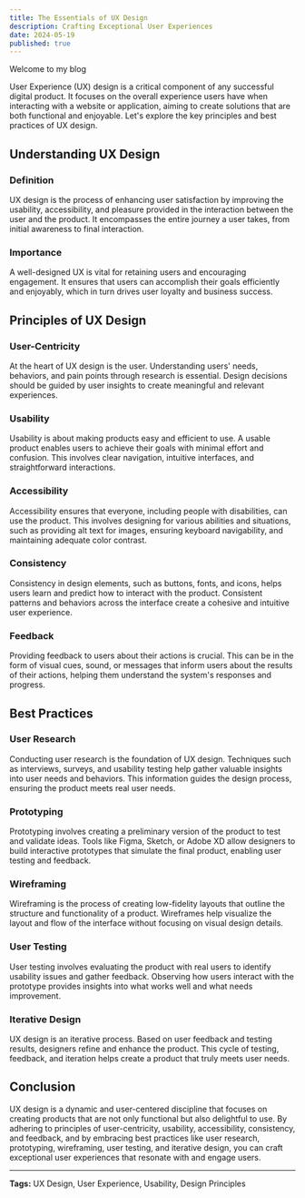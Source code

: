 ```yaml
---
title: The Essentials of UX Design
description: Crafting Exceptional User Experiences
date: 2024-05-19
published: true
---
```


Welcome to my blog

User Experience (UX) design is a critical component of any successful digital product. It focuses on the overall experience users have when interacting with a website or application, aiming to create solutions that are both functional and enjoyable. Let's explore the key principles and best practices of UX design.

## Understanding UX Design

### Definition

UX design is the process of enhancing user satisfaction by improving the usability, accessibility, and pleasure provided in the interaction between the user and the product. It encompasses the entire journey a user takes, from initial awareness to final interaction.

### Importance

A well-designed UX is vital for retaining users and encouraging engagement. It ensures that users can accomplish their goals efficiently and enjoyably, which in turn drives user loyalty and business success.

## Principles of UX Design

### User-Centricity

At the heart of UX design is the user. Understanding users' needs, behaviors, and pain points through research is essential. Design decisions should be guided by user insights to create meaningful and relevant experiences.

### Usability

Usability is about making products easy and efficient to use. A usable product enables users to achieve their goals with minimal effort and confusion. This involves clear navigation, intuitive interfaces, and straightforward interactions.

### Accessibility

Accessibility ensures that everyone, including people with disabilities, can use the product. This involves designing for various abilities and situations, such as providing alt text for images, ensuring keyboard navigability, and maintaining adequate color contrast.

### Consistency

Consistency in design elements, such as buttons, fonts, and icons, helps users learn and predict how to interact with the product. Consistent patterns and behaviors across the interface create a cohesive and intuitive user experience.

### Feedback

Providing feedback to users about their actions is crucial. This can be in the form of visual cues, sound, or messages that inform users about the results of their actions, helping them understand the system's responses and progress.

## Best Practices

### User Research

Conducting user research is the foundation of UX design. Techniques such as interviews, surveys, and usability testing help gather valuable insights into user needs and behaviors. This information guides the design process, ensuring the product meets real user needs.

### Prototyping

Prototyping involves creating a preliminary version of the product to test and validate ideas. Tools like Figma, Sketch, or Adobe XD allow designers to build interactive prototypes that simulate the final product, enabling user testing and feedback.

### Wireframing

Wireframing is the process of creating low-fidelity layouts that outline the structure and functionality of a product. Wireframes help visualize the layout and flow of the interface without focusing on visual design details.

### User Testing

User testing involves evaluating the product with real users to identify usability issues and gather feedback. Observing how users interact with the prototype provides insights into what works well and what needs improvement.

### Iterative Design

UX design is an iterative process. Based on user feedback and testing results, designers refine and enhance the product. This cycle of testing, feedback, and iteration helps create a product that truly meets user needs.

## Conclusion

UX design is a dynamic and user-centered discipline that focuses on creating products that are not only functional but also delightful to use. By adhering to principles of user-centricity, usability, accessibility, consistency, and feedback, and by embracing best practices like user research, prototyping, wireframing, user testing, and iterative design, you can craft exceptional user experiences that resonate with and engage users.

---

**Tags:** UX Design, User Experience, Usability, Design Principles
